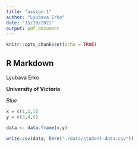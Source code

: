 ```yaml
---
title: "assign-1"
author: "Lyubava Erko"
date: "15/10/2021"
output: pdf_document
---
```


```r
knitr::opts_chunk$set(echo = TRUE)
```


## R Markdown

Lyubava Erko

**University of Victoria**

*Blue*

```r
x = c(1,2,3)
y = c(3,4,5)

data <- data.frame(x,y)

write.csv(data, here("./data/student-data.csv"))
```
